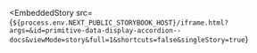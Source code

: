 
<EmbeddedStory
  src={`${process.env.NEXT_PUBLIC_STORYBOOK_HOST}/iframe.html?args=&id=primitive-data-display-accordion--docs&viewMode=story&full=1&shortcuts=false&singleStory=true`}
></EmbeddedStory>